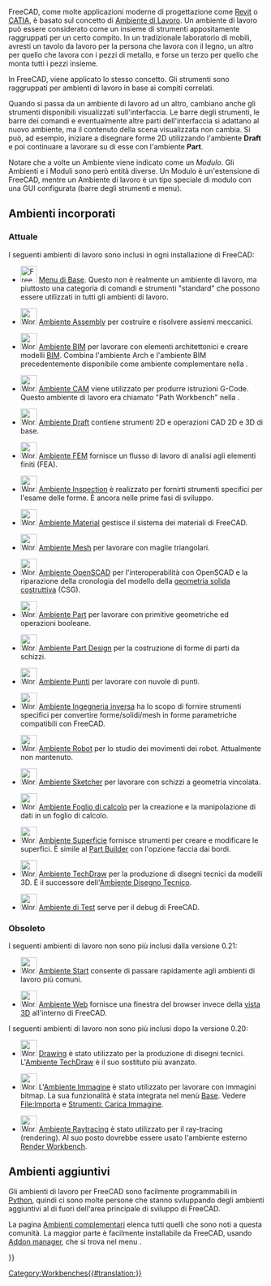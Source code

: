 <languages/>

{{Docnav/it|[[Property_editor/it|Editor delle proprietà]]|[[Std_Base/it|Menu di base]]|IconL=|IconR=Freecad.svg}}

FreeCAD, come molte applicazioni moderne di progettazione come [https://en.wikipedia.org/wiki/Autodesk_Revit Revit] o [https://en.wikipedia.org/wiki/CATIA CATIA], è basato sul concetto di [https://en.wikipedia.org/wiki/Workbench Ambiente di Lavoro]. Un ambiente di lavoro può essere considerato come un insieme di strumenti appositamente raggruppati per un certo compito. In un tradizionale laboratorio di mobili, avresti un tavolo da lavoro per la persona che lavora con il legno, un altro per quello che lavora con i pezzi di metallo, e forse un terzo per quello che monta tutti i pezzi insieme.

In FreeCAD, viene applicato lo stesso concetto. Gli strumenti sono raggruppati per ambienti di lavoro in base ai compiti correlati.

Quando si passa da un ambiente di lavoro ad un altro, cambiano anche gli strumenti disponibili visualizzati sull'interfaccia. Le barre degli strumenti, le barre dei comandi e eventualmente altre parti dell'interfaccia si adattano al nuovo ambiente, ma il contenuto della scena visualizzata non cambia. Si può, ad esempio, iniziare a disegnare forme 2D utilizzando l'ambiente '''Draft''' e poi continuare a lavorare su di esse con l'ambiente '''Part'''.

Notare che a volte un Ambiente viene indicato come un ''Modulo''. Gli Ambienti e i Moduli sono però entità diverse. Un Modulo è un'estensione di FreeCAD, mentre un Ambiente di lavoro è un tipo speciale di modulo con una GUI configurata (barre degli strumenti e menu).

<span id="Built-in_workbenches"></span>
== Ambienti incorporati ==

<span id="Current"></span>
=== Attuale ===

I seguenti ambienti di lavoro sono inclusi in ogni installazione di FreeCAD:

<!--Please keep this list consistent with Online_Help_Toc, User_hub and Manual:The_FreeCAD_Interface-->
* [[Image:Freecad.svg|32px]] [[Std_Base/it|Menu di Base]]. Questo non è realmente un ambiente di lavoro, ma piuttosto una categoria di comandi e strumenti "standard" che possono essere utilizzati in tutti gli ambienti di lavoro.

* [[Image:Workbench_Assembly.svg|32px]] [[Assembly_Workbench/it|Ambiente Assembly]] per costruire e risolvere assiemi meccanici. {{Version/it|1.0}}

* [[Image:Workbench_BIM.svg|32px]] [[BIM_Workbench/it|Ambiente BIM]] per lavorare con elementi architettonici e creare modelli [https://en.wikipedia.org/wiki/Building_information_modeling BIM]. Combina l'ambiente Arch e l'ambiente BIM precedentemente disponibile come ambiente complementare nella {{VersionMinus/it|0.21}}.

* [[Image:Workbench_CAM.svg|32px]] [[CAM_Workbench/it|Ambiente CAM]] viene utilizzato per produrre istruzioni G-Code. Questo ambiente di lavoro era chiamato "Path Workbench" nella {{VersionMinus/it|0.21}}.

* [[Image:Workbench_Draft.svg|32px]] [[Draft_Workbench/it|Ambiente Draft]] contiene strumenti 2D e operazioni CAD 2D e 3D di base.

* [[Image:Workbench_FEM.svg|32px]] [[FEM_Workbench/it|Ambiente FEM]] fornisce un flusso di lavoro di analisi agli elementi finiti (FEA).

* [[Image:Workbench_Inspection.svg|32px]] [[Inspection_Workbench/it|Ambiente Inspection]] è realizzato per fornirti strumenti specifici per l'esame delle forme. È ancora nelle prime fasi di sviluppo.

* [[Image:Workbench_Material.svg|32px]] [[Material_Workbench/it|Ambiente Material]] gestisce il sistema dei materiali di FreeCAD. {{Version/it|1.0}}

* [[Image:Workbench_Mesh.svg|32px]] [[Mesh_Workbench/it|Ambiente Mesh]] per lavorare con maglie triangolari.

* [[Image:Workbench_OpenSCAD.svg|32px]] [[OpenSCAD_Workbench/it|Ambiente OpenSCAD]] per l'interoperabilità con OpenSCAD e la riparazione della cronologia del modello della [[Constructive_solid_geometry/it|geometria solida costruttiva]] (CSG).

* [[Image:Workbench_Part.svg|32px]] [[Part_Workbench/it|Ambiente Part]] per lavorare con primitive geometriche ed operazioni booleane.

* [[Image:Workbench_PartDesign.svg|32px]] [[PartDesign_Workbench/it|Ambiente Part Design]] per la costruzione di forme di parti da schizzi.

* [[Image:Workbench_Points.svg|32px]] [[Points_Workbench/it|Ambiente Punti]] per lavorare con nuvole di punti.

* [[Image:Workbench_Reverse_Engineering.svg|32px]] [[Reverse_Engineering_Workbench/it|Ambiente Ingegneria inversa]] ha lo scopo di fornire strumenti specifici per convertire forme/solidi/mesh in forme parametriche compatibili con FreeCAD.

* [[Image:Workbench_Robot.svg|32px]] [[Robot_Workbench/it| Ambiente Robot]] per lo studio dei movimenti dei robot. Attualmente non mantenuto.

* [[Image:Workbench_Sketcher.svg|32px]] [[Sketcher_Workbench/it|Ambiente Sketcher]] per lavorare con schizzi a geometria vincolata.

* [[Image:Workbench_Spreadsheet.svg|32px]] [[Spreadsheet_Workbench/it|Ambiente Foglio di calcolo]] per la creazione e la manipolazione di dati in un foglio di calcolo.

* [[Image:Workbench_Surface.svg|32px]] [[Surface_Workbench/it|Ambiente Superficie]] fornisce strumenti per creare e modificare le superfici. È simile al [[Part_Builder/it|Part Builder]] con l'opzione faccia dai bordi.

* [[Image:Workbench_TechDraw.svg|32px]] [[TechDraw_Workbench/it|Ambiente TechDraw]] per la produzione di disegni tecnici da modelli 3D. È il successore dell'[[Drawing_Workbench/it|Ambiente Disegno Tecnico]].

* [[Image:Workbench_Test.svg|32px]] [[Testing/it|Ambiente di Test]] serve per il debug di FreeCAD.

<span id="Obsolete"></span>
=== Obsoleto ===

I seguenti ambienti di lavoro non sono più inclusi dalla versione 0.21:

<div class="mw-translate-fuzzy">
* [[Image:Workbench_Start.svg|32px]] [[Start_Workbench/it|Ambiente Start]] consente di passare rapidamente agli ambienti di lavoro più comuni.
</div>

* [[Image:Workbench_Web.svg|32px]] [[Web_Workbench/it|Ambiente Web]] fornisce una finestra del browser invece della [[3D_view/it|vista 3D]] all'interno di FreeCAD.

I seguenti ambienti di lavoro non sono più inclusi dopo la versione 0.20:

* [[Image:Workbench_Drawing.svg|32px]] [[Drawing_Workbench/it|Drawing]] è stato utilizzato per la produzione di disegni tecnici. L'[[TechDraw_Workbench/it|Ambiente TechDraw]] è il suo sostituto più avanzato. {{Obsolete/it|0.17}}

* [[Image:Workbench_Image.svg|32px]] L'[[Image_Workbench/it|Ambiente Immagine]] è stato utilizzato per lavorare con immagini bitmap. La sua funzionalità è stata integrata nel menù [[Std_Base/it|Base]]. Vedere [[Std_Import/it|File:Importa]] e [[Std_ViewLoadImage/it|Strumenti: Carica Immagine]].

* [[Image:Workbench_Raytracing.svg|32px]] [[Raytracing_Workbench/it|Ambiente Raytracing]] è stato utilizzato per il ray-tracing (rendering). Al suo posto dovrebbe essere usato l'ambiente esterno [https://github.com/FreeCAD/FreeCAD-render Render Workbench].

<span id="External_workbenches"></span>
== Ambienti aggiuntivi ==

Gli ambienti di lavoro per FreeCAD sono facilmente programmabili in [[Python/it|Python]], quindi ci sono molte persone che stanno sviluppando degli ambienti aggiuntivi al di fuori dell'area principale di sviluppo di FreeCAD.

La pagina [[External_workbenches/it|Ambienti complementari]] elenca tutti quelli che sono noti a questa comunità. La maggior parte è facilmente installabile da FreeCAD, usando [[Std_AddonMgr/it|Addon manager]], che si trova nel menu {{MenuCommand|Strumenti → [[Image:Std_AddonMgr.svg|24px]] Addon manager}}. 


{{Docnav/it|[[Property_editor/it|Editor delle proprietà]]|[[Std_Base/it|Menu di base]]|IconL=|IconR=Freecad.svg}}

{{Userdocnavi{{#translation:}}}}
[[Category:Workbenches{{#translation:}}]]